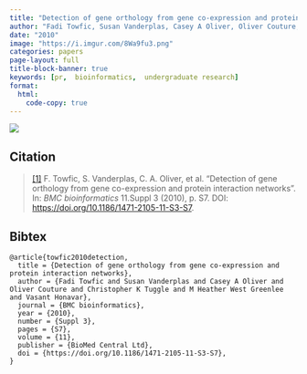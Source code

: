 ```yaml
---
title: "Detection of gene orthology from gene co-expression and protein interaction networks"
author: "Fadi Towfic, Susan Vanderplas, Casey A Oliver, Oliver Couture, Christopher K Tuggle, M Heather West Greenlee, Vasant Honavar"
date: "2010"
image: "https://i.imgur.com/8Wa9fu3.png"
categories: papers
page-layout: full
title-block-banner: true
keywords: [pr,  bioinformatics,  undergraduate research]
format:
  html:
    code-copy: true
---
```

 
![](https://i.imgur.com/8Wa9fu3.png){.preview-image}
 
## Citation
> <a name=bib-towfic2010detection></a>[[1]](#cite-towfic2010detection) F. Towfic, S. Vanderplas, C. A. Oliver, et al. “Detection of gene orthology from gene co-expression and protein interaction networks”. In: _BMC bioinformatics_ 11.Suppl 3 (2010), p. S7. DOI: [https://doi.org/10.1186/1471-2105-11-S3-S7](https://doi.org/https%3A%2F%2Fdoi.org%2F10.1186%2F1471-2105-11-S3-S7).

::: {.callout-note collapse='true'}
## Bibtex
```
@article{towfic2010detection,
  title = {Detection of gene orthology from gene co-expression and protein interaction networks},
  author = {Fadi Towfic and Susan Vanderplas and Casey A Oliver and Oliver Couture and Christopher K Tuggle and M Heather West Greenlee and Vasant Honavar},
  journal = {BMC bioinformatics},
  year = {2010},
  number = {Suppl 3},
  pages = {S7},
  volume = {11},
  publisher = {BioMed Central Ltd},
  doi = {https://doi.org/10.1186/1471-2105-11-S3-S7},
}
```
:::



